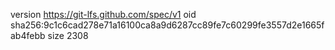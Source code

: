 version https://git-lfs.github.com/spec/v1
oid sha256:9c1c6cad278e71a16100ca8a9d6287cc89fe7c60299fe3557d2e1665fab4febb
size 2308
